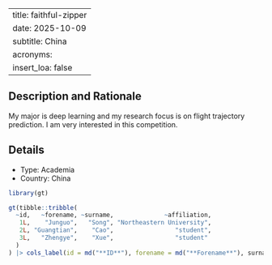 
---
title: faithful-zipper
date: 2025-10-09
subtitle: China
acronyms:
  insert_loa: false
---

## Description and Rationale

My major is deep learning and my research focus is on flight trajectory prediction. I am very interested in this competition.

## Details

* Type: Academia
* Country: China

```r
library(gt)

gt(tibble::tribble(
  ~id,   ~forename, ~surname,              ~affiliation,
   1L,    "Junguo",   "Song", "Northeastern University",
   2L, "Guangtian",    "Cao",                 "student",
   3L,   "Zhengye",    "Xue",                 "student"
  )
) |> cols_label(id = md("**ID**"), forename = md("**Forename**"), surname ~ md("**Surname**"), affiliation ~ md("**Affiliation**"))
```
